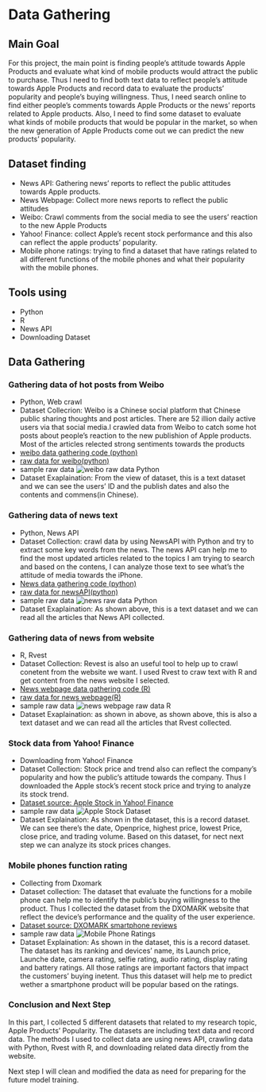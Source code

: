 # Data Gathering

## Main Goal
For this project, the main point is finding people's attitude towards Apple Products and evaluate what kind of mobile products would attract the public to purchase. Thus I need to find both text data to reflect people's attitude towards Apple Products and record data to evaluate the products' popularity and people's buying willingness. Thus, I need search online to find either people's comments towards Apple Products or the news' reports related to Apple products. Also, I need to find some dataset to evaluate what kinds of mobile products that would be popular in the market, so when the new generation of Apple Products come out we can predict the new products' popularity.

## Dataset finding
* News API: Gathering news' reports to reflect the public attitudes towards Apple products.
* News Webpage: Collect more news reports to reflect the public attitudes
* Weibo: Crawl comments from the social media to see the users' reaction to the new Apple Products
* Yahoo! Finance: collect Apple's recent stock performance and this also can reflect the apple products' popularity.
* Mobile phone ratings: trying to find a dataset that have ratings related to all different functions of the mobile phones and what their popularity with the mobile phones.

## Tools using
* Python
* R
* News API
* Downloading Dataset

## Data Gathering
### Gathering data of hot posts from Weibo
* Python, Web crawl
* Dataset Collecrion: Weibo is a Chinese social platform that Chinese public sharing thoughts and post articles. There are 52 illion daily active users via that social media.I crawled data from Weibo to catch some hot posts about people's reaction to the new publishion of Apple products. Most of the articles relected strong sentiments towards the products
* <a href="https://github.com/anly501/dsan-5000-project-qinxuesherry/blob/main/codes/01-data-gathering/wb_python_gathering.py">weibo data gathering code (python)</a>
* <a href="https://github.com/anly501/dsan-5000-project-qinxuesherry/blob/main/data/00-raw-data/%E5%BE%AE%E5%8D%9A%E6%B8%85%E5%8D%95.csv">raw data for weibo(python)</a>
* sample raw data ![weibo raw data Python](/images/weibo_raw.png)
* Dataset Exaplaination: From the view of dataset, this is a text dataset and we can see the users' ID and the publish dates and also the contents and commens(in Chinese).


### Gathering data of news text
* Python, News API
* Dataset Collection: crawl data by using NewsAPI with Python and try to extract some key words from the news. The news API can help me to find the most updated articles related to the topics I am trying to search and based on the contens, I can analyze those text to see what's the attitude of media towards the iPhone.
* <a href="https://github.com/anly501/dsan-5000-project-qinxuesherry/blob/main/codes/01-data-gathering/news_python_gathering.py">News data gathering code (python)</a>
* <a href="https://github.com/anly501/dsan-5000-project-qinxuesherry/blob/main/data/00-raw-data/iphone_content.txt">raw data for newsAPI(python)</a>
* sample raw data ![news raw data Python](/images/news_raw.png)
* Dataset Exaplaination: As shown above, this is a text dataset and we can read all the articles that News API collected.


### Gathering data of news from website
* R, Rvest
* Dataset Collection: Revest is also an useful tool to help up to crawl conetent from the website we want. I used Rvest to craw text with R and get content from the news website I selected.
* <a href="https://github.com/anly501/dsan-5000-project-qinxuesherry/blob/main/codes/01-data-gathering/r_gathering.Rmd">News webpage data gathering code (R)</a>
* <a href="https://github.com/anly501/dsan-5000-project-qinxuesherry/blob/main/data/00-raw-data/R_raw_data.csv">raw data for news webpage(R)</a>
* sample raw data ![news webpage raw data R](/images/newsweb_raw_R.png)
* Dataset Exaplaination: as shown in above, as shown above, this is also a text dataset and we can read all the articles that Rvest collected.

### Stock data from Yahoo! Finance
* Downloading from Yahoo! Finance
* Dataset Collection: Stock price and trend also can reflect the company's popularity and how the public's attitude towards the company. Thus I downloaded the Apple stock's recent stock price and trying to analyze its stock trend. 
* <a href="https://finance.yahoo.com/quote/AAPL?p=AAPL&.tsrc=fin-srch">Dataset source: Apple Stock in Yahoo! Finance</a>
* sample raw data ![Apple Stock Dataset](/images/apple_stock_dataset.png)
* Dataset Explaination: As shown in the dataset, this is a record dataset. We can see there's the date, Openprice, highest price, lowest Price, close price, and trading volume. Based on this dataset, for nect next step we can analyze its stock prices changes.

### Mobile phones function rating
* Collecting from Dxomark
* Dataset collection: The dataset that evaluate the functions for a mobile phone can help me to identify the public's buying willingness to the product. Thus I collected the dataset from the DXOMARK website that reflect the device’s performance and the quality of the user experience.
* <a href="https://www.dxomark.com/smartphones/">Dataset source: DXOMARK smartphone reviews</a>
* sample raw data ![Mobile Phone Ratings](/images/mobile_rating_dataset.png)
* Dataset Explaination: As shown in the dataset, this is a record dataset. The dataset has its ranking and devices' name, its Launch price, Launche date, camera rating, selfie rating, audio rating, display rating and battery ratings. All those ratings are important factors that impact the customers' buying inetent. Thus this dataset will help me to predict wether a smartphone product will be popular based on the ratings.

### Conclusion and Next Step
In this part, I collected 5 different datasets that related to my research topic, Apple Products' Popularity. The datasets are including text data and record data. The methods I used to collect data are using news API, crawling data with Python, Rvest with R, and downloading related data directly from the website.

Next step I will clean and modified the data as need for preparing for the future model training.